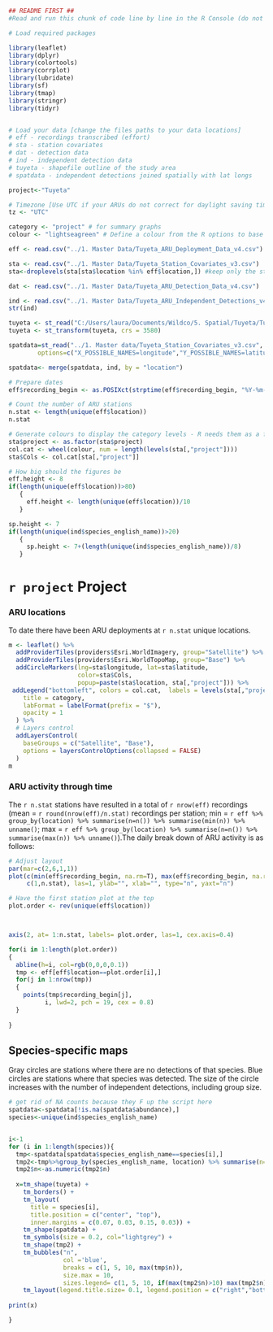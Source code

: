```r

## README FIRST ##
#Read and run this chunk of code line by line in the R Console (do not press knit) - there are some questions below which you will have to answer and some logic tests to complete. Once you are happy that the conditions have been satisfied, hit 'knit' above. 

# Load required packages

library(leaflet)
library(dplyr)
library(colortools)
library(corrplot)
library(lubridate)
library(sf)
library(tmap)
library(stringr)
library(tidyr)


# Load your data [change the files paths to your data locations]
# eff - recordings transcribed (effort)
# sta - station covariates
# dat - detection data 
# ind - independent detection data
# tuyeta - shapefile outline of the study area
# spatdata - independent detections joined spatially with lat longs

project<-"Tuyeta"

# Timezone [Use UTC if your ARUs do not correct for daylight saving time, if they do use the timezone where the data was collected]
tz <- "UTC"

category <- "project" # for summary graphs
colour <- "lightseagreen" # Define a colour from the R options to base the colourscheme

eff <- read.csv("../1. Master Data/Tuyeta_ARU_Deployment_Data_v4.csv")

sta <- read.csv("../1. Master Data/Tuyeta_Station_Covariates_v3.csv")
sta<-droplevels(sta[sta$location %in% eff$location,]) #keep only the stations with ARU data

dat <- read.csv("../1. Master Data/Tuyeta_ARU_Detection_Data_v4.csv")

ind <- read.csv("../1. Master Data/Tuyeta_ARU_Independent_Detections_v4.csv")
str(ind)

tuyeta <- st_read("C:/Users/laura/Documents/Wildco/5. Spatial/Tuyeta/Tuyeta_boundary/Tuyeta.shp")
tuyeta <- st_transform(tuyeta, crs = 3580)

spatdata=st_read("../1. Master data/Tuyeta_Station_Covariates_v3.csv",
        options=c("X_POSSIBLE_NAMES=longitude","Y_POSSIBLE_NAMES=latitude"))

spatdata<- merge(spatdata, ind, by = "location")

```

```r


# Prepare dates
eff$recording_begin <- as.POSIXct(strptime(eff$recording_begin, "%Y-%m-%d", tz ))

# Count the number of ARU stations
n.stat <- length(unique(eff$location))
n.stat

# Generate colours to display the category levels - R needs them as a factor
sta$project <- as.factor(sta$project)
col.cat <- wheel(colour, num = length(levels(sta[,"project"])))
sta$Cols <- col.cat[sta[,"project"]]

# How big should the figures be
eff.height <- 8
if(length(unique(eff$location))>80)
   {
     eff.height <- length(unique(eff$location))/10
   }

sp.height <- 7
if(length(unique(ind$species_english_name))>20)
   {
     sp.height <- 7+(length(unique(ind$species_english_name))/8)
   }


```


# `r project` Project

### ARU locations

To date there have been ARU deployments at `r n.stat` unique locations.

```r

m <- leaflet() %>%
  addProviderTiles(providers$Esri.WorldImagery, group="Satellite") %>%  # Add satellite data
  addProviderTiles(providers$Esri.WorldTopoMap, group="Base") %>%     
  addCircleMarkers(lng=sta$longitude, lat=sta$latitude,
                   color=sta$Cols,
                   popup=paste(sta$location, sta[,"project"])) %>%
 addLegend("bottomleft", colors = col.cat,  labels = levels(sta[,"project"]),
    title = category,
    labFormat = labelFormat(prefix = "$"),
    opacity = 1
  ) %>%
  # Layers control
  addLayersControl(
    baseGroups = c("Satellite", "Base"),
    options = layersControlOptions(collapsed = FALSE)
  )
m


```



### ARU activity through time

The `r n.stat` stations have resulted in a total of  `r nrow(eff)` recordings (mean = `r round(nrow(eff)/n.stat)` recordings per station; min = `r eff %>% group_by(location) %>% summarise(n=n()) %>% summarise(min(n)) %>% unname()`; max = `r eff %>% group_by(location) %>% summarise(n=n()) %>% summarise(max(n)) %>% unname()`).The daily break down of ARU activity is as follows:

```r

# Adjust layout
par(mar=c(2,6,1,1))
plot(c(min(eff$recording_begin, na.rm=T), max(eff$recording_begin, na.rm=T)),
     c(1,n.stat), las=1, ylab="", xlab="", type="n", yaxt="n")

# Have the first station plot at the top 
plot.order <- rev(unique(eff$location))



axis(2, at= 1:n.stat, labels= plot.order, las=1, cex.axis=0.4)

for(i in 1:length(plot.order))
{
  abline(h=i, col=rgb(0,0,0,0.1))
  tmp <- eff[eff$location==plot.order[i],]
  for(j in 1:nrow(tmp))
  {
    points(tmp$recording_begin[j],
          i, lwd=2, pch = 19, cex = 0.8)
  }
  
}


```



## Species-specific maps

Gray circles are stations where there are no detections of that species. Blue circles are stations where that species was detected. The size of the circle increases with the number of independent detections, including group size.

```r

# get rid of NA counts because they F up the script here
spatdata<-spatdata[!is.na(spatdata$abundance),]
species<-unique(ind$species_english_name)


i<-1
for (i in 1:length(species)){
  tmp<-spatdata[spatdata$species_english_name==species[i],]
  tmp2<-tmp%>%group_by(species_english_name, location) %>% summarise(n= sum(abundance))
  tmp2$n<-as.numeric(tmp2$n)
  
  x=tm_shape(tuyeta) +
    tm_borders() +
    tm_layout(
      title = species[i],
      title.position = c("center", "top"),
      inner.margins = c(0.07, 0.03, 0.15, 0.03)) +
    tm_shape(spatdata) +
    tm_symbols(size = 0.2, col="lightgrey") +
    tm_shape(tmp2) +
    tm_bubbles("n",
               col ='blue',
               breaks = c(1, 5, 10, max(tmp$n)),
               size.max = 10,
               sizes.legend= c(1, 5, 10, if(max(tmp2$n)>10) max(tmp2$n))) +
    tm_layout(legend.title.size= 0.1, legend.position = c("right","bottom"))
    
print(x)

}

```
